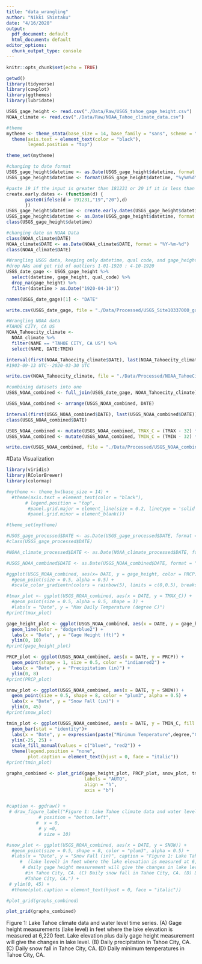 ```yaml
---
title: "data_wrangling"
author: "Nikki Shintaku"
date: "4/16/2020"
output:
  pdf_document: default
  html_document: default
editor_options:
  chunk_output_type: console
---
```


```r
knitr::opts_chunk$set(echo = TRUE)
```

```r
getwd()
library(tidyverse)
library(cowplot)
library(ggthemes)
library(lubridate)

USGS_gage_height <- read.csv("./Data/Raw/USGS_tahoe_gage_height.csv")
NOAA_climate <- read.csv("./Data/Raw/NOAA_Tahoe_climate_data.csv")

#theme
mytheme <- theme_stata(base_size = 14, base_family = "sans", scheme = "s2mono") +
  theme(axis.text = element_text(color = "black"), 
        legend.position = "top")

theme_set(mytheme)
```

```r
#changing to date format
USGS_gage_height$datetime <- as.Date(USGS_gage_height$datetime, format = "%m/%d/%y") 
USGS_gage_height$datetime <- format(USGS_gage_height$datetime, "%y%m%d")

#paste 19 if the input is greater than 181231 or 20 if it is less than 
create.early.dates <- (function(d) {
       paste0(ifelse(d > 191231,"19","20"),d)
       })
USGS_gage_height$datetime <- create.early.dates(USGS_gage_height$datetime)
USGS_gage_height$datetime <- as.Date(USGS_gage_height$datetime, format = "%Y%m%d")
class(USGS_gage_height$datetime)
```

```r
#changing date on NOAA Data
class(NOAA_climate$DATE)
NOAA_climate$DATE <- as.Date(NOAA_climate$DATE, format = "%Y-%m-%d")
class(NOAA_climate$DATE)
```

```r
#Wrangling USGS data, keeping only datetime, qual code, and gage_height
#drop NAs and get rid of outliers 1-01-1920 : 4-10-1920
USGS_date_gage <- USGS_gage_height %>%
  select(datetime, gage_height, qual_code) %>%
  drop_na(gage_height) %>%
  filter(datetime > as.Date("1920-04-10"))

names(USGS_date_gage)[1] <- "DATE"

write.csv(USGS_date_gage, file = "./Data/Processed/USGS_Site10337000_gage_processed.csv", row.names = FALSE)
```

```r
#Wrangling NOAA data
#TAHOE CITY, CA US
NOAA_Tahoecity_climate <- 
  NOAA_climate %>%
  filter(NAME == "TAHOE CITY, CA US") %>%
  select(NAME, DATE:TMIN)

interval(first(NOAA_Tahoecity_climate$DATE), last(NOAA_Tahoecity_climate$DATE))
#1903-09-13 UTC--2020-03-30 UTC

write.csv(NOAA_Tahoecity_climate, file = "./Data/Processed/NOAA_TahoeCity_climate_processed.csv", row.names = FALSE)
```

```r
#combining datasets into one
USGS_NOAA_combined <- full_join(USGS_date_gage, NOAA_Tahoecity_climate)

USGS_NOAA_combined <- arrange(USGS_NOAA_combined, DATE)

interval(first(USGS_NOAA_combined$DATE), last(USGS_NOAA_combined$DATE))
class(USGS_NOAA_combined$DATE)

USGS_NOAA_combined <- mutate(USGS_NOAA_combined, TMAX_C = (TMAX - 32) * (5/9))
USGS_NOAA_combined <- mutate(USGS_NOAA_combined, TMIN_C = (TMIN - 32) * (5/9))

write.csv(USGS_NOAA_combined, file = "./Data/Processed/USGS_NOAA_combined_processed.csv", row.names = FALSE)
```

#Data Visualization

```r
library(viridis)
library(RColorBrewer)
library(colormap)

#mytheme <- theme_bw(base_size = 14) +
  #theme(axis.text = element_text(color = "black"), 
       # legend.position = "top",
        #panel.grid.major = element_line(size = 0.2, linetype = 'solid', color = "grey70"),
        #panel.grid.minor = element_blank())

#theme_set(mytheme)

#USGS_gage_processed$DATE <- as.Date(USGS_gage_processed$DATE, format = "%Y-%m-%d") 
#class(USGS_gage_processed$DATE)

#NOAA_climate_processed$DATE <- as.Date(NOAA_climate_processed$DATE, format = "%Y-%m-%d")

#USGS_NOAA_combined$DATE <- as.Date(USGS_NOAA_combined$DATE, format = "%Y-%m-%d")

```

```r
#ggplot(USGS_NOAA_combined, aes(x= DATE, y = gage_height, color = PRCP)) +
  #geom_point(size = 0.5, alpha = 0.5) +
  #scale_color_gradientn(colors = rainbow(5), limits = c(0,0.5), breaks = c(0, 0.25, 0.5))

#tmax_plot <- ggplot(USGS_NOAA_combined, aes(x = DATE, y = TMAX_C)) +
  #geom_point(size = 0.5, alpha = 0.5, shape = 1) +
  #labs(x = "Date", y = "Max Daily Temperature (degree C)")
#print(tmax_plot)

gage_height_plot <- ggplot(USGS_NOAA_combined, aes(x = DATE, y = gage_height)) +
  geom_line(color = "dodgerblue2") +
  labs(x = "Date", y = "Gage Height (ft)") +
  ylim(0, 10) 
#print(gage_height_plot)

PRCP_plot <- ggplot(USGS_NOAA_combined, aes(x = DATE, y = PRCP)) +
  geom_point(shape = 1, size = 0.5, color = "indianred2") +
  labs(x = "Date", y = "Precipitation (in)") +
  ylim(0, 8)
#print(PRCP_plot)

snow_plot <- ggplot(USGS_NOAA_combined, aes(x = DATE, y = SNOW)) +
  geom_point(size = 0.5, shape = 8, color = "plum3", alpha = 0.5) +
  labs(x = "Date", y = "Snow Fall (in)") +
  ylim(0, 45) 
#print(snow_plot)

tmin_plot <- ggplot(USGS_NOAA_combined, aes(x = DATE, y = TMIN_C, fill = TMIN_C > 0)) +
  geom_bar(stat = "identity")+
  labs(x = "Date", y = expression(paste("Minimum Temperature",degree,"C"))) +
  ylim(-25, 25) +
  scale_fill_manual(values = c("blue4", "red2")) +
  theme(legend.position = "none",
        plot.caption = element_text(hjust = 0, face = "italic"))
#print(tmin_plot)

graphs_combined <- plot_grid(gage_height_plot, PRCP_plot, snow_plot, tmin_plot, 
                             labels = "AUTO",
                             align = "h",
                             axis = "b")


#caption <- ggdraw() +
 # draw_figure_label("Figure 1: Lake Tahoe climate data and water level time series. (A) Gage height measurements (lake level) in feet where the lake elevation is measured at 6,220 feet. Lake elevation plus daily gage height measurement will give the changes in lake level. (B) Daily precipitation in Tahoe City, CA. (C) Daily snow fall in Tahoe City, CA. (D) Daily minimum temperatures in Tahoe City, CA.",
            # position = "bottom.left",
           #  x = 0,
            # y =0,
            # size = 10)

#snow_plot <- ggplot(USGS_NOAA_combined, aes(x = DATE, y = SNOW)) +
  #geom_point(size = 0.5, shape = 8, color = "plum3", alpha = 0.5) +
  #labs(x = "Date", y = "Snow Fall (in)", caption = "Figure 1: Lake Tahoe climate data and water level time series. (A) Gage height measurements 
     #  (lake level) in feet where the lake elevation is measured at 6,220 feet. Lake elevation plus 
      # daily gage height measurement will give the changes in lake level. (B) Daily precipitation 
       #in Tahoe City, CA. (C) Daily snow fall in Tahoe City, CA. (D) Daily minimum temperatures in 
       #Tahoe City, CA.") +
 # ylim(0, 45) +
  #theme(plot.caption = element_text(hjust = 0, face = "italic"))

#plot_grid(graphs_combined)    


```

```r

plot_grid(graphs_combined) 


```
Figure 1: Lake Tahoe climate data and water level time series. (A) Gage height measurements (lake level) in feet where the lake elevation is measured at 6,220 feet. Lake elevation plus daily gage height measurement will give the changes in lake level. (B) Daily precipitation in Tahoe City, CA. (C) Daily snow fall in Tahoe City, CA. (D) Daily minimum temperatures in Tahoe City, CA.



